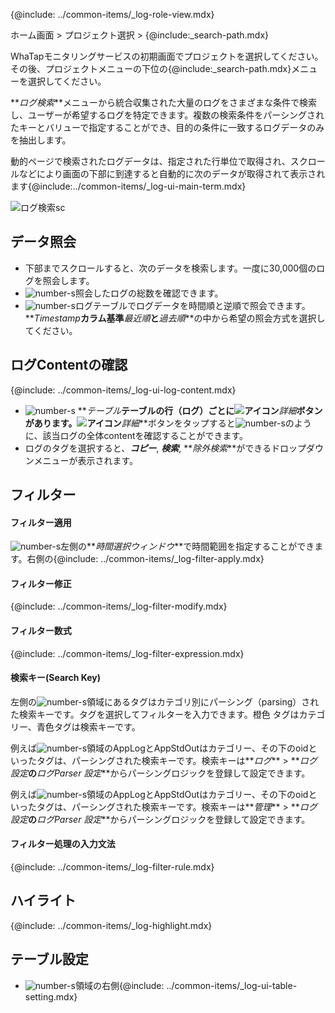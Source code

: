 {@include: ../common-items/_log-role-view.mdx}

ホーム画面 > プロジェクト選択 > {@include:\_search-path.mdx}

WhaTapモニタリングサービスの初期画面でプロジェクトを選択してください。その後、プロジェクトメニューの下位の{@include:\_search-path.mdx}メニューを選択してください。 

**_ログ検索_**メニューから統合収集された大量のログをさまざまな条件で検索し、ユーザーが希望するログを特定できます。複数の検索条件をパーシングされたキーとバリューで指定することができ、目的の条件に一致するログデータのみを抽出します。 

動的ページで検索されたログデータは、指定された行単位で取得され、スクロールなどにより画面の下部に到達すると自動的に次のデータが取得されて表示されます{@include:../common-items/_log-ui-main-term.mdx}

![ログ検索sc](/img/log-search.png)


## データ照会

-   下部までスクロールすると、次のデータを検索します。一度に30,000個のログを照会します。
-   ![number-s](/img/number-03.png)照会したログの総数を確認できます。 
-   ![number-s](/img/number-03.png)ログテーブルでログデータを時間順と逆順で照会できます。**_Timestamp_**カラム基準**_最近順_**と**_過去順_**の中から希望の照会方式を選択してください。


## ログContentの確認

{@include: ../common-items/_log-ui-log-content.mdx}

-   ![number-s](/img/number-03.png) **_テーブル_**テーブルの行（ログ）ごとに![アイコン](/img/ic-caret-right.svg)**_詳細_**ボタンがあります。![アイコン](/img/ic-caret-right.svg)**_詳細_**ボタンをタップすると![number-s](/img/number-04.png)のように、該当ログの全体contentを確認することができます。
-   ログのタグを選択すると、**_コピー_**, **_検索_**, **_除外検索_**ができるドロップダウンメニューが表示されます。

## フィルター

#### フィルター適用

![number-s](/img/number-01.png)左側の**_時間選択ウィンドウ_**で時間範囲を指定することができます。右側の{@include: ../common-items/_log-filter-apply.mdx} 

#### フィルター修正

{@include: ../common-items/_log-filter-modify.mdx}

#### フィルター数式

{@include: ../common-items/_log-filter-expression.mdx}

#### 検索キー(Search Key)

左側の![number-s](/img/number-02.png)領域にあるタグはカテゴリ別にパーシング（parsing）された検索キーです。タグを選択してフィルターを入力できます。<span class='logwr'>橙色</span> タグはカテゴリー、<span class='lowfg'>青色</span>タグは検索キーです。

<InDoc product='log'>

例えば![number-s](/img/number-02.png)領域の<span class='logwr'>AppLog</span>と<span class='logwr'>AppStdOut</span>はカテゴリー、その下の<span class='lowfg'>oid</span>といったタグは、パーシングされた検索キーです。検索キーは**_ログ_** > **_ログ設定_**の**_ログParser 設定_**からパーシングロジックを登録して設定できます。 

</InDoc>

<InDoc product='aws-log'>

例えば![number-s](/img/number-02.png)領域の<span class='logwr'>AppLog</span>と<span class='logwr'>AppStdOut</span>はカテゴリー、その下の<span class='lowfg'>oid</span>といったタグは、パーシングされた検索キーです。検索キーは**_管理_** > **_ログ設定_**の**_ログParser 設定_**からパーシングロジックを登録して設定できます。 

</InDoc>

#### フィルター処理の入力文法

{@include: ../common-items/_log-filter-rule.mdx} 

## ハイライト

{@include: ../common-items/_log-highlight.mdx}

## テーブル設定

-   ![number-s](/img/number-03.png)領域の右側{@include: ../common-items/_log-ui-table-setting.mdx}
